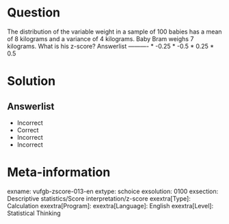 Question
========
  
The distribution of the variable weight in a sample of 100 babies has a mean of 8 kilograms and a variance of 4 kilograms. Baby Bram weighs 7 kilograms. What is his z-score? 
Answerlist
----------
* -0.25
* -0.5
* 0.25
* 0.5


Solution
========

Answerlist
----------
* Incorrect
* Correct
* Incorrect
* Incorrect

Meta-information
================
exname: vufgb-zscore-013-en
extype: schoice
exsolution: 0100
exsection: Descriptive statistics/Score interpretation/z-score
exextra[Type]: Calculation
exextra[Program]: 
exextra[Language]: English
exextra[Level]: Statistical Thinking
